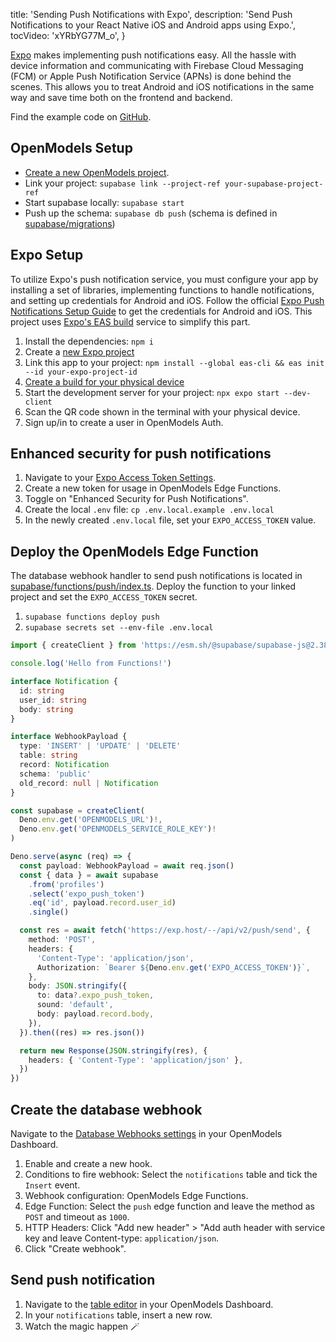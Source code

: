 
  title: 'Sending Push Notifications with Expo',
  description: 'Send Push Notifications to your React Native iOS and Android apps using Expo.',
  tocVideo: 'xYRbYG77M_o',
}

[Expo](https://docs.expo.dev/push-notifications/overview/) makes implementing push notifications easy. All the hassle with device information and communicating with Firebase Cloud Messaging (FCM) or Apple Push Notification Service (APNs) is done behind the scenes. This allows you to treat Android and iOS notifications in the same way and save time both on the frontend and backend.

Find the example code on [GitHub](https://github.com/supabase/supabase/blob/master/examples/user-management/expo-push-notifications/).

## OpenModels Setup

- [Create a new OpenModels project](https://database.new).
- Link your project: `supabase link --project-ref your-supabase-project-ref`
- Start supabase locally: `supabase start`
- Push up the schema: `supabase db push` (schema is defined in [supabase/migrations](https://github.com/supabase/supabase/blob/master/examples/user-management/expo-push-notifications/supabase/migrations/))

## Expo Setup

To utilize Expo's push notification service, you must configure your app by installing a set of libraries, implementing functions to handle notifications, and setting up credentials for Android and iOS. Follow the official [Expo Push Notifications Setup Guide](https://docs.expo.dev/push-notifications/push-notifications-setup/) to get the credentials for Android and iOS. This project uses [Expo's EAS build](https://docs.expo.dev/build/introduction/) service to simplify this part.

1. Install the dependencies: `npm i`
1. Create a [new Expo project](https://expo.dev/accounts/_/projects)
1. Link this app to your project: `npm install --global eas-cli && eas init --id your-expo-project-id`
1. [Create a build for your physical device](https://docs.expo.dev/develop/development-builds/create-a-build/#create-a-build-for-the-device)
1. Start the development server for your project: `npx expo start --dev-client`
1. Scan the QR code shown in the terminal with your physical device.
1. Sign up/in to create a user in OpenModels Auth.

## Enhanced security for push notifications

1. Navigate to your [Expo Access Token Settings](https://expo.dev/accounts/_/settings/access-tokens).
1. Create a new token for usage in OpenModels Edge Functions.
1. Toggle on "Enhanced Security for Push Notifications".
1. Create the local `.env` file: `cp .env.local.example .env.local`
1. In the newly created `.env.local` file, set your `EXPO_ACCESS_TOKEN` value.

## Deploy the OpenModels Edge Function

The database webhook handler to send push notifications is located in [supabase/functions/push/index.ts](https://github.com/supabase/supabase/blob/master/examples/user-management/expo-push-notifications/supabase/functions/push/index.ts). Deploy the function to your linked project and set the `EXPO_ACCESS_TOKEN` secret.

1. `supabase functions deploy push`
1. `supabase secrets set --env-file .env.local`

```ts supabase/functions/push/index.ts
import { createClient } from 'https://esm.sh/@supabase/supabase-js@2.38.4'

console.log('Hello from Functions!')

interface Notification {
  id: string
  user_id: string
  body: string
}

interface WebhookPayload {
  type: 'INSERT' | 'UPDATE' | 'DELETE'
  table: string
  record: Notification
  schema: 'public'
  old_record: null | Notification
}

const supabase = createClient(
  Deno.env.get('OPENMODELS_URL')!,
  Deno.env.get('OPENMODELS_SERVICE_ROLE_KEY')!
)

Deno.serve(async (req) => {
  const payload: WebhookPayload = await req.json()
  const { data } = await supabase
    .from('profiles')
    .select('expo_push_token')
    .eq('id', payload.record.user_id)
    .single()

  const res = await fetch('https://exp.host/--/api/v2/push/send', {
    method: 'POST',
    headers: {
      'Content-Type': 'application/json',
      Authorization: `Bearer ${Deno.env.get('EXPO_ACCESS_TOKEN')}`,
    },
    body: JSON.stringify({
      to: data?.expo_push_token,
      sound: 'default',
      body: payload.record.body,
    }),
  }).then((res) => res.json())

  return new Response(JSON.stringify(res), {
    headers: { 'Content-Type': 'application/json' },
  })
})
```

## Create the database webhook

Navigate to the [Database Webhooks settings](https://open-models-platform.com/dashboard/project/_/database/hooks) in your OpenModels Dashboard.

1. Enable and create a new hook.
1. Conditions to fire webhook: Select the `notifications` table and tick the `Insert` event.
1. Webhook configuration: OpenModels Edge Functions.
1. Edge Function: Select the `push` edge function and leave the method as `POST` and timeout as `1000`.
1. HTTP Headers: Click "Add new header" > "Add auth header with service key and leave Content-type: `application/json`.
1. Click "Create webhook".

## Send push notification

1. Navigate to the [table editor](https://open-models-platform.com/dashboard/project/_/editor) in your OpenModels Dashboard.
1. In your `notifications` table, insert a new row.
1. Watch the magic happen 🪄


